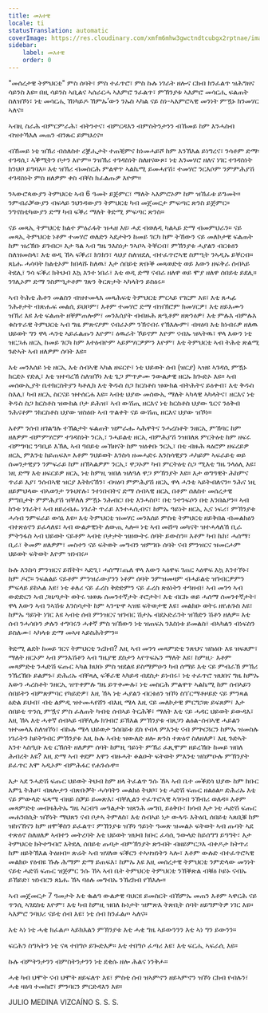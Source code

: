 ```yaml
---
title: መእተዊ
locale: ti
statusTranslation: automatic
coverImage: https://res.cloudinary.com/xmfm6mhw3gwctndtcubgx2rptnae/image/upload/v1740337243/small_cover_educacion_fundamental_a051170f1c.webp
sidebar:
    label: መእተዊ
    order: 0
---
```

"መሰረታዊ ትምህርቲ" ምስ ሰባት፣ ምስ ተፈጥሮ፣ ምስ ኩሉ ነገራት ዘሎና ርክብ ክንፈልጥ ዝሕግዘና ሳይንስ እዩ። በዚ ሳይንስ ኣቢልና ኣሰራርሓ ኣእምሮ ንፈልጥ፣ ምኽንያቱ ኣእምሮ መሳርሒ ፍልጠት ስለዝኾነ፣ ነቲ መሳርሒ ኸነካይዶ ኸምኡ’ውን ንኡስ ኣካል ናይ ስነ-ኣእምሮኣዊ መንነት ምዃኑ ክንመሃር ኣለና።

ኣብዚ ስራሕ ብምርምራሕ፣ ብትንተና፣ ብምርዳእን ብምስትንታንን ብኸመይ ከም እንሓስብ ብዝተኻእለ መጠን ብንጹር ይምህረና።

ብኸመይ ነቲ ዝኽሪ ብሰለስተ ረቛሒታት ተጠቒምና ከነመሓይሾ ከም እንኽእል ይነግረና፣ ንሳቶም ድማ፡ ተገዳሲ፣ ኣቕሚትን ቦታን እዮም። ንዝኽሪ ተገዳስነት ስለዘናውጾ፣ ነቲ እንመሃሮ ዘለና ነገር ተገዳስነት ክንህቦ ይግባእ። እቲ ዝኽሪ ብመስርሕ ምልዋጥ ኣልኬሚ ይመሓየሽ፣ ተመሃሮ ንርእሶም ንምምሕያሽ ተገዳስነት ምስ ዘለዎም ቀስ ብቐስ ክፈልጡዎ እዮም።

ንኣውሮጳውያን ትምህርቲ ኣብ 6 ዓመት ይጅምር፣ ማለት ኣእምሮኦም ከም ዝኸፈቱ ይግመት። ንምብራቓውያን ብፍላይ ንህንዳውያን ትምህርቲ ካብ መጀመርታ ምፍጣር ጽንስ ይጅምር። ንግኖስቲካውያን ድማ ካብ ፍቕሪ ማለት ቅድሚ ምፍጣር ጽንስ።

ናይ መጻኢ ትምህርቲ ክልተ ምዕራፋት ዝሓዘ እዩ፡ ሓደ ብወለዲ ካልኣይ ድማ ብመምህራን። ናይ መጻኢ ትምህርቲ ነቶም ተመሃሮ ወለድን ኣዴታትን ከመይ ገርካ ከም ትኸውን ናይ መለኮታዊ ፍልጠት ከም ዝረኽቡ ይገብር። እታ ጓል ኣብ ግዜ ንእስነታ ንኣቦኣ ትቐርብ፣ ምኽንያቱ ሓያልን ብርቱዕን ስለዝመስላ፣ እቲ ወዲ ኸኣ ፍቕሪ፣ ክንክን፣ ላህያ ስለዝደሊ ብተፈጥሮኣዊ ስምዒት ንኣዲኡ ይቐርብ። ጸኒሑ ሓሳባት ክልቲኦም ክበላሹ ከለዉ፣ እታ ሰበይቲ ጽቡቕ መጻወድቲ ወይ እውን ዘፍቅራ ሰብኣይ ትደሊ፣ ንሳ ፍቕሪ ክትህብ እኳ እንተ ነበራ፣ እቲ ወዲ ድማ ናብራ ዘለዋ ወይ ሞያ ዘለዋ ሰበይቲ ይደሊ። ንገሊኦም ድማ ንስምዒታቶም ገጽን ቅርጽታት ኣካላትን ይስዕሩ።

ኣብ ትሕቲ ሕቶን መልስን ብዝተመላእ መጻሕፍቲ ትምህርቲ ምርኣይ የገርም እዩ፣ እቲ ጸሓፊ ንሕቶታት ብጽሑፍ መልሲ ይህቦም፣ እቶም ተመሃሮ ድማ ብዝኽሮም ክመሃርዎ፣ እቲ ዘይእሙን ዝኽሪ እዩ እቲ ፍልጠት ዘቐምጠሎም፣ መንእሰያት ብብዙሕ ጽዒቶም ዘጽንዕዎ፣ እቲ ምሉእ ብምሉእ ቁስጥራዊ ትምህርቲ ኣብ ግዜ ምጽናዖም ናብራኦም ንኽናብሩ የኽእሎም፣ ብዛዕባ እቲ ክነብሩዎ ዘለዉ ህይወት ግን ዋላ ሓንቲ ኣይፈልጡን እዮም፣ ዕዉራት ኾይኖም እዮም ናብኡ ዝኣትዉ፣ ዋላ እውን ነቲ ዝርጋሐ ዘርኢ ከመይ ገርካ ከም እተዕብዮም ኣይምሃርዎምን እዮም፣ እቲ ትምህርቲ ኣብ ትሕቲ ጽልሚ ጉድኣት ኣብ ዘለዎም ሰባት እዩ።

እቲ መንእሰይ ነቲ ዘርኢ እቲ ሰብኣዊ ኣካል ዘፍርዮ፣ ነቲ ህይወት ሰብ (ዝርያ) ኣዝዩ ኣገዳሲ ምዃኑ ክርድኦ የድሊ፣ እቲ ዝተባረኸ ስለዝኾነ እቲ ጌጋ ምጥቃሙ ንውልቃዊ ዘርኡ ክጐድኦ እዩ። ኣብ መሰውኢያት ቤተክርስትያን ካቶሊክ እቲ ቅዱስ ስጋ ክርስቶስ ዝውክል ብትሕትና ይዕቀብ፣ እቲ ቅዱስ ስእሊ፣ ካብ ዘርኢ ስርናይ ዝተሰርሐ እዩ። ኣብቲ ህያው መሰውኢ ማለት ኣካላዊ ኣካላትና፣ ዘርእና ነቲ ቅዱስ ስጋ ክርስቶስ ዝውክል ቦታ ይሕዝ፣ ኣብ ውሽጢ ዘርእና ነቲ ክርስቶስ ህያው ጌርና ንዕቅብ ንሕናቶም ንክርስቶስ ህያው ዝስዕቡ ኣብ ጥልቀት ናይ ውሽጢ ዘርእና ህያው ዝኾነ።

እቶም ንሰብ ዘገልግሉ ተኽልታት ፍልጠት ዝምራሑ ኣሕዋትና ንሓረስቶት ንዘርኢ ምኽባር ከም ዘለዎም ብምምሃሮም ተገዳስነት ንርኢ፣ ንሓይልቲ ዘርኢ ብምሕያሽ ንዝበለጸ ምርትዕቲ ከም ዘፍሩ ብምግባር ንዓቢይ እኽሊ ኣብ ዓበይቲ መኽዘናት ከም ዝዕቀቡ ንርኢ፣ በቲ ብዙሕ ጻዕሮም ዘፍረይዎ ዘርኢ ምእንቲ ከይጠፍእ። እቶም ንህይወት እንስሳ ዘመሓድሩ እንስሳዊያን ሓካይም ኣፍራይቲ ወይ ሰመንታዊያን ንምፍራይ ከም ዘኽኣልዎም ንርኢ፣ ዋጋኦም ካብ ምርትዕቲ ስጋ ሚእቲ ግዜ ንላዕሊ እዩ፣ ነዚ ድማ እቲ ዘፍርይዎ ዘርኢ ነቲ ከምዚ ዝበለ ዝለዓለ ዋጋ ምኽንያት እዩ። እታ ወግዓዊት ሕክምና ጥራይ እያ፣ ንሰብኣዊ ዝርያ እትከናኸን፣ ብዛዕባ ምምሕያሽ ዘርኢ ዋላ ሓንቲ ኣይትብለናን። ንሕና ነዚ ዘይምህላው ብኣወንታ ንጉህየሉ፣ ንተነበብትና ድማ ሰብኣዊ ዘርኢ በቶም ሰለስተ መሰረታዊ ምግቢታት ምምሕያሽ ዝቐለለ ምዃኑ ንሕብር፡ በቲ እንሓስቦ፣ በቲ ንተንፍሶን በቲ እንበልዖን። ኣብ ከንቱ ነገራት፣ ኣብ ዘይረብሑ ነገራት ጥራይ እንተሓሲብና፣ ከምኡ ዓይነት ዘርኢ ኢና ነፍሪ፣ ምኽንያቱ ሓሳብ ንምፍራይ ወሳኒ እዩ። እቲ ትምህርቲ ዝመሃር መንእሰይ ምስቲ ትምህርቲ ዘይቅበል ብመልክዕን ብተጽዕኖን ይፈላለዩ፣ ኣብ ውልቃዊነት ለውጢ ኣሎ። ነቲ ኣብ መሸጣ መካናት ዝተሓላለኸ ቢራ ምትንፋስ ኣብ ህይወት ናይቶም ኣብቲ ቦታታት ዝዘውትሩ ሰባት ይውስን። እቶም ካብ ኬክ፣ ሓሰማ፣ ቢራ፣ ቅመም ዘለዎም፣ መስተን ናይ ፍትወት መግብን ዝምገቡ ሰባት ናብ ምንዝርና ዝመርሖም ህይወት ፍትወት እዮም ዝነብሩ።

ኩሉ እንስሳ ምንዝርና ይሸትት፡ ኣድጊ፣ ሓሰማ፣ጤለ ዋላ እውን ኣዕዋፍ ገጠር ኣዕዋፍ እኳ እንተኾኑ፣ ከም ዶሮ። ንፍልልይ ናይቶም ምንዝራውያንን ነቶም ሰባት ንምዝመዛም ብሓይልቲ ዝገብርዎምን ምፍላይ ይከኣል እዩ፣ ነቲ ቆለሪ ናይ ፈረስ ቅድድምን ናይ ፈረስ ጽዕነትን ተዓዘብ፣ ኣብ መንጎ ኣብ ውድድርን ኣብ ጋዜጣታት ወትሩ ዝወጹ ሰመንተኛታት ቶሮታት፣ እቲ ብርኩ ወይ ሓሰማ ሰመንተኛታት፣ ዋላ እውን ኣብ ንኣሽቱ እንስሳታት ከም ኣንጭዋ ኣዝዩ ፍትወታዊ እዩ፣ መልክዑ ወትሩ ዘየሐጉስ እዩ፣ ከምኡ ዓይነት ነገር እዩ ኣብቲ ሰብ ምንዝርና ዝገብር ሽታኡ ብደኦድራንት ዝኸድን ሽቶን ዘለዎ። እቲ ሰብ ንሓሳቡን ቃሉን ተግባሩን ሓቀኛ ምስ ዝኸውን ነቲ ዝጠፍአ ንእስነቱ ይመልስ፣ ብኣካልን ብነፍስን ይስለሙ፣ ኣካላቱ ድማ መኣዛ ኣይስሕትምን።

ቅድሚ ልደት ከመይ ገርና ትምህርቲ ንረክብ? እዚ ኣብ መንጎ መጻምድቲ ንጽህና ዝስዕቡ እዩ ዝፍጸም፣ ማለት ዘርኦም ኣብ ምንእሽቶን ኣብ ግዜያዊ ደስታን ኣየጥፍኡን ማለት እዩ፣ ከምዚ፦ እቶም መጻምድቲ ንሓድሽ ፍጡር ኣካል ክህቡ ምስ ዝደልዩ ይስማምዑን ካብ ሰማይ እቲ ናይ ምብራኽ ምኽሪ ንኽረኽቡ ይልምኑ፣ ድሕሪኡ ብቐጻሊ ፍቕራዊ ኣካይዳ ብደስታ ይነብሩ፣ ነቲ ተፈጥሮ ዝህበና ግዜ ከምኡ እውን ሓረስቶት ንዘርኢ ዝጥቀምሉ ግዜ ይጥቀሙሉ፣ ነቲ መስርሕ ምልዋጥ ኣልኬሚ ከም ሰብኣይን ሰበይትን ብምጽምባር የካይድዎ፣ እዚ ኸኣ ነቲ ሓያልን ብርቱዕን ዝኾነ ስፐርማቶዞይድ ናይ ምንጻል ዕድል ይህብ፣ ብቲ ልምዲ ዝተመሓየሸን ብእዚ ሜላ እዚ ናይ መለኮታዊ ምርግጋጽ ይፍጸም፣ እታ ሰበይቲ ጥንሲ ምዃና ምስ ፈለጠት ካብቲ ሰብኣይ ትርሕቕ፣ ማለት እቲ ናይ ሓዳር ህይወት ይውዳእ፣ እዚ ኸኣ እቲ ሓቀኛ ሰብኣይ ብቐሊሉ ክገብሮ ይኽእል ምኽንያቱ ብጸጋን ልዕል-ሰብኣዊ ሓይልን ዝተመላእ ስለዝኾነ፣ ብኩሉ ሜላ ህይወታ ንሰበይቱ ደስ የብላ ምእንቲ ናብ ምጕርጓርን ከምኡ ዝመስሉ ነገራትን ከይትገብር ምኽንያቱ እዚ ኩሉ ኣብቲ ዝውለድ ዘሎ ጽንስ ተጽዕኖ ስለዘለዎ፣ እዚ ጉድኣት እንተ ኣስዒቡ እቲ ርኽሰት ዘለዎም ሰባት ከምዚ ዓይነት ምኽሪ ፈጺሞም ዘይረኸቡ ከመይ ዝበለ ሕብረት እዩ? እዚ ድማ ኣብ ቀደም እዋን ብዙሓት ቆልዑት ፍትወት ምእንቲ ዝስምዑሉ ምኽንያት ይፈጥር እሞ ኣዲኦም ብምሕፋር የሐጉሱዋ።

እታ ኣደ ንሓድሽ ፍጡር ህይወት ትህብ ከም ዘላ ትፈልጥ ንሱ ኸኣ ኣብ ቤተ መቕደሳ ህያው ከም ክቡር እምኒ ትሕዞ፣ ብጸሎታን ብጽቡቓት ሓሳባትን መልክዕ ትህቦ፣ ነቲ ሓድሽ ፍጡር ዘልዕል። ድሕሪኡ እቲ ናይ ምውላድ ፍጻሜ ብዘይ ስቓይ ይመጽእ፣ ብቐሊልን ተፈጥሮኣዊ ኣገባብ ንኽብሪ ወለዳ። እቶም መጻምድቲ መብዛሕትኡ ግዜ ኣርብዓ መዓልታት ዝጸንሕ መግቢ ይዕቅቡ፣ ክሳብ እታ ነቲ ሓድሽ ፍጡር መሐንበሲት ዝኾነት ማህጸን ናብ ቦታኣ ትምለስ፣ እቲ ሰብኣይ ነታ ውላዱ እትዕቢ ሰበይቲ ኣጸቢቑ ከም ዝከናኸናን ከም ዘሞቕስን ይፈልጥ፣ ምኽንያቱ ዝኾነ ዓይነት ዓመጽ ዝመልኦ ፍትወት ኣብ ጡባት ኣደ ተጽዕኖ ስለዘለዎ ኣብተን መትረባት እቲ ህይወት ዝህብ ክቡር ፈሳሲ ንውላድ ከይሰግግ ይዓግት፣ እታ ትምህርቲ ክትተግብሮ እትደሊ ሰበይቲ ጡባታ ብምኽንያት ጽንብት ብዘይምርጋእ ብቀዶታ ክትጥሪ ከም ዘይትኽእል ትዕዘብ። ጽሬት ኣብ ዝሃለወ ፍቕርን ተኣዛዝነትን ኣሎ፣ እቶም ውሉድ ብተፈጥሮኣዊ መልክዑ የዕብዩ ኹሉ ሕማም ድማ ይጠፍእ፣ ከምኡ እዩ እዚ መሰረታዊ ትምህርቲ ንምድላው መንነት ናይቲ ሓድሽ ፍጡር ዝጅምር ንሱ ኸኣ ኣብ ቤት ትምህርቲ ትምህርቲ ንኽቕጽል ብቑዕ ኮይኑ ናብኡ ይኸይድ፣ ዝነብርን ጸኒሑ ኸኣ ባዕሉ መግብኡ ንኽረክብ የኽእሎ።

ኣብ መጀመርታ 7 ዓመታት እቲ ቈልዓ ውልቃዊ ባህርዩ ይመስርት ብኸምኡ መጠን እቶም ኣዋርሕ ናይ ጥንሲ ኣገደስቲ እዮም፣ እቲ ካብ ከምዚ ዝበለ ኩነታት ዝምጽእ ትጽቢት ሰባት ዘይግምትዎ ነገር እዩ። ኣእምሮ ንባህሪ ናይቲ ሰብ እዩ፣ ነቲ ሰብ ክንፈልጦ ኣለና።

እቲ ኣነ ነቲ ሓቂ ክፈልጦ ኣይክእልን ምኽንያቱ እቲ ሓቂ ግዜ ኣይውንንን እቲ ኣነ ግን ይውንን።

ፍርሕን ስግኣትን ነቲ ናጻ ተበግሶ ይጐድእዎ። እቲ ተበግሶ ፈጣሪ እዩ፣ እቲ ፍርሒ ኣፍራሲ እዩ።

ኩሉ ብምትንታንን ብምስትንታንን ነቲ ደቂሱ ዘሎ ሕልና ነንቅሖ።

ሓቂ ካብ ህሞት ናብ ህሞት ዘይፍለጥ እዩ፣ ምስቲ ሰብ ዝኣምኖን ዘይኣምኖን ዝኾነ ርክብ የብሉን፣ ሓቂ ዛዕባ ተመክሮ፣ ምንባርን ምርድዳእን እዩ።

JULIO MEDINA VIZCAÍNO
S. S. S.

